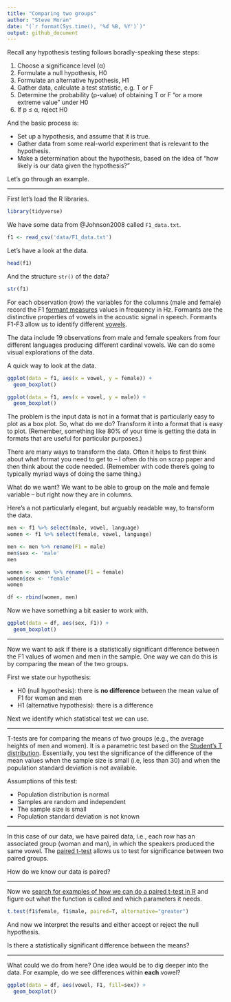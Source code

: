 ```yaml
---
title: "Comparing two groups"
author: "Steve Moran"
date: "(`r format(Sys.time(), '%d %B, %Y')`)"
output: github_document
---
```


Recall any hypothesis testing follows boradly-speaking these steps:

1. Choose a significance level (α)
2. Formulate a null hypothesis, H0
3. Formulate an alternative hypothesis, H1
4. Gather data, calculate a test statistic, e.g. T or F
5. Determine the probability (p-value) of obtaining T or F "or a more extreme value" under H0
6. If p ≤ α, reject H0

And the basic process is:
  
* Set up a hypothesis, and assume that it is true.
* Gather data from some real-world experiment that is relevant to the hypothesis.
* Make a determination about the hypothesis, based on the idea of "how likely is our data given the hypothesis?"

Let's go through an example.

***

First let's load the R libraries.

```r
library(tidyverse)
```

We have some data from @Johnson2008 called `F1_data.txt`.

```r
f1 <- read_csv('data/F1_data.txt')
```

Let's have a look at the data.

```r
head(f1)
```

And the structure `str()` of the data?

```r
str(f1)
```

For each observation (row) the variables for the columns (male and female) record the F1 [formant measures](https://en.wikipedia.org/wiki/Formant) values in frequency in Hz. Formants are the distinctive properties of vowels in the acoustic signal in speech. Formants F1-F3 allow us to identify different [vowels ](https://en.wikipedia.org/wiki/Vowel).

The data include 19 observations from male and female speakers from four different languages producing different cardinal vowels. We can do some visual explorations of the data.

A quick way to look at the data.

```r
ggplot(data = f1, aes(x = vowel, y = female)) +
  geom_boxplot()

ggplot(data = f1, aes(x = vowel, y = male)) +
  geom_boxplot()
```

The problem is the input data is not in a format that is particularly easy to plot as a box plot. So, what do we do? Transform it into a format that is easy to plot. (Remember, something like 80% of your time is getting the data in formats that are useful for particular purposes.)

There are many ways to transform the data. Often it helps to first think about what format you need to get to -- I often do this on scrap paper and then think about the code needed. (Remember with code there's going to typically myriad ways of doing the same thing.)

What do we want? We want to be able to group on the male and female variable -- but right now they are in columns.

Here's a not particularly elegant, but arguably readable way, to transform the data. 

```r
men <- f1 %>% select(male, vowel, language)
women <- f1 %>% select(female, vowel, language)

men <- men %>% rename(F1 = male)
men$sex <- 'male'
men

women <- women %>% rename(F1 = female)
women$sex <- 'female'
women

df <- rbind(women, men)
```

Now we have something a bit easier to work with.

```r
ggplot(data = df, aes(sex, F1)) +
  geom_boxplot()
```

***

Now we want to ask if there is a statistically significant difference between the F1 values of women and men in the sample. One way we can do this is by comparing the mean of the two groups.

First we state our hypothesis:

* H0 (null hypothesis): there is **no difference** between the mean value of F1 for women and men
* H1 (alternative hypothesis): there is a difference

Next we identify which statistical test we can use. 

***

T-tests are for comparing the means of two groups (e.g., the average heights of men and women). It is a parametric test based on the [Student's T distribution](https://en.wikipedia.org/wiki/Student%27s_t-distribution). Essentially, you test the significance of the difference of the mean values when the sample size is small (i.e, less than 30) and when the population standard deviation is not available.

Assumptions of this test:

* Population distribution is normal
* Samples are random and independent
* The sample size is small
* Population standard deviation is not known

***

In this case of our data, we have paired data, i.e., each row has an associated group (woman and man), in which the speakers produced the same vowel. The [paired t-test](https://en.wikipedia.org/wiki/Student%27s_t-test#Paired_samples) allows us to test for significance between two paired groups.

How do we know our data is paired?

***

Now we [search for examples of how we can do a paired t-test in R](https://www.google.com/search?q=how+to+do+paired+t+test+in+r) and figure out what the function is called and which parameters it needs.

```r
t.test(f1$female, f1$male, paired=T, alternative="greater")
```

And now we interpret the results and either accept or reject the null hypothesis.

Is there a statistically significant difference between the means?

***

What could we do from here? One idea would be to dig deeper into the data. For example, do we see differences within **each** vowel?

```r
ggplot(data = df, aes(vowel, F1, fill=sex)) +
  geom_boxplot()
```


